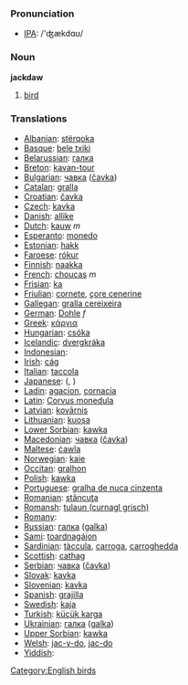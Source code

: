 === Pronunciation ===
*[[w:IPA|IPA]]: /'ʤækdɑʊ/

=== Noun ===

'''jackdaw'''

# [[bird]]

=== Translations ===

*[[Albanian]]: [[stërqoka]]
*[[Basque]]: [[bele txiki]]
*[[Belarussian]]: [[галка]]
*[[Breton]]: [[kavan-tour]]
*[[Bulgarian]]: [[чавка]] ([[čavka]])
*[[Catalan]]: [[gralla]]
*[[Croatian]]: [[čavka]]
*[[Czech]]: [[kavka]]
*[[Danish]]: [[allike]]
*[[Dutch]]: [[kauw]] ''m''
*[[Esperanto]]: [[monedo]]
*[[Estonian]]: [[hakk]]
*[[Faroese]]: [[rókur]]
*[[Finnish]]: [[naakka]]
*[[French]]: [[choucas]] ''m''
*[[Frisian]]: [[ka]]
*[[Friulian]]: [[cornete]], [[çore cenerine]]
*[[Gallegan]]: [[gralla cereixeira]]
*[[German]]: [[Dohle]] ''f''
*[[Greek]]: [[κάργια]] '' ''
*[[Hungarian]]: [[csóka]]
*[[Icelandic]]: [[dvergkráka]]
*[[Indonesian]]: [[]]
*[[Irish]]: [[cág]]
*[[Italian]]: [[taccola]] '' ''
*[[Japanese]]: [[]] ([[]], )
*[[Ladin]]: [[agacion]], [[cornacia]]
*[[Latin]]: [[Corvus monedula]] '' ''
*[[Latvian]]: [[kovārnis]]
*[[Lithuanian]]: [[kuosa]]
*[[Lower Sorbian]]: [[kawka]]
*[[Macedonian]]: [[чавка]] ([[čavka]])
*[[Maltese]]: [[ċawla]]
*[[Norwegian]]: [[kaie]]
*[[Occitan]]: [[gralhon]]
*[[Polish]]: [[kawka]] '' ''
*[[Portuguese]]: [[gralha de nuca cinzenta]]
*[[Romanian]]: [[stăncuţa]]
*[[Romansh]]: [[tulaun (curnagl grisch)]]
*[[Romany]]: [[]]
*[[Russian]]: [[галка]] ([[galka]]) '' ''
*[[Sami]]: [[toardnagájon]]
*[[Sardinian]]: [[tàccula]], [[carroga]], [[carroghedda]]
*[[Scottish]]: [[cathag]]
*[[Serbian]]: [[чавка]] ([[čavka]])
*[[Slovak]]: [[kavka]]
*[[Slovenian]]: [[kavka]]
*[[Spanish]]: [[grajilla]] '' ''
*[[Swedish]]: [[kaja]]
*[[Turkish]]: [[küçük karga]]
*[[Ukrainian]]: [[галка]] ([[galka]])
*[[Upper Sorbian]]: [[kawka]]
*[[Welsh]]: [[jac-y-do]], [[jac-do]]
*[[Yiddish]]: [[]]

[[Category:English birds]]